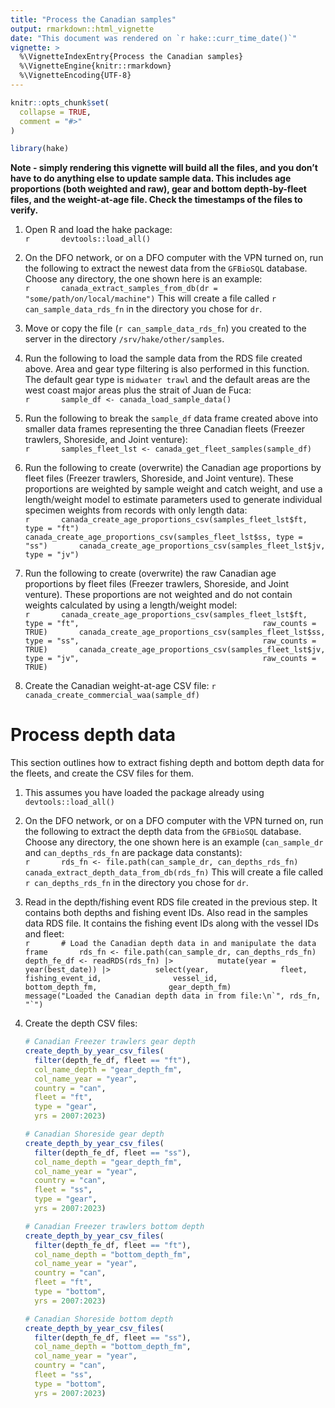 ```yaml
---
title: "Process the Canadian samples"
output: rmarkdown::html_vignette
date: "This document was rendered on `r hake::curr_time_date()`"
vignette: >
  %\VignetteIndexEntry{Process the Canadian samples}
  %\VignetteEngine{knitr::rmarkdown}
  %\VignetteEncoding{UTF-8}
---
```


```r
knitr::opts_chunk$set(
  collapse = TRUE,
  comment = "#>"
)
```

```r
library(hake)
```

**Note - simply rendering this vignette will build all the files, and you
don't have to do anything else to update sample data. This includes age
proportions (both weighted and raw), gear and bottom depth-by-fleet files,
and the weight-at-age file. Check the timestamps of the files to verify.** \

   1. Open R and load the hake package: \
      ```r
      devtools::load_all()
      ```

   1. On the DFO network, or on a DFO computer with the VPN turned on, run
      the following to extract the newest data from the `GFBioSQL` database. \
      Choose any directory, the one shown here is an example: \
      ```r
      canada_extract_samples_from_db(dr = "some/path/on/local/machine")
      ```
      This will create a file called `r can_sample_data_rds_fn` in the
      directory you chose for `dr`.
      
   1. Move or copy the file (`r can_sample_data_rds_fn`) you created to the
      server in the directory `/srv/hake/other/samples`.
      
   1. Run the following to load the sample data from the RDS file created
      above. Area and gear type filtering is also performed in this
      function. The default gear type is `midwater trawl` and the default
      areas are the west coast major areas plus the strait of Juan de Fuca: \
      ```r
      sample_df <- canada_load_sample_data()
      ```

   1. Run the following to break the `sample_df` data frame created above
      into smaller data frames representing the three Canadian fleets
      (Freezer trawlers, Shoreside, and Joint venture): \
      ```r
      samples_fleet_lst <- canada_get_fleet_samples(sample_df)
      ```
   1. Run the following to create (overwrite) the Canadian age proportions
      by fleet files (Freezer trawlers, Shoreside, and Joint venture).
      These proportions are weighted by sample weight and catch weight,
      and use a length/weight model to estimate parameters used to generate
      individual specimen weights from records with only length data: \
      ```r
      canada_create_age_proportions_csv(samples_fleet_lst$ft, type = "ft")
      canada_create_age_proportions_csv(samples_fleet_lst$ss, type = "ss")
      canada_create_age_proportions_csv(samples_fleet_lst$jv, type = "jv")
      ```

   1. Run the following to create (overwrite) the raw Canadian age proportions
      by fleet files (Freezer trawlers, Shoreside, and Joint venture).
      These proportions are not weighted and do not contain weights calculated
      by using a length/weight model: \
      ```r
      canada_create_age_proportions_csv(samples_fleet_lst$ft,
                                        type = "ft",
                                        raw_counts = TRUE)
      canada_create_age_proportions_csv(samples_fleet_lst$ss,
                                        type = "ss",
                                        raw_counts = TRUE)
      canada_create_age_proportions_csv(samples_fleet_lst$jv,
                                        type = "jv",
                                        raw_counts = TRUE)
      ```
   1. Create the Canadian weight-at-age CSV file:
      ```r
      canada_create_commercial_waa(sample_df)
      ```

# Process depth data

This section outlines how to extract fishing depth and bottom depth data
for the fleets, and create the CSV files for them.
  
   1. This assumes you have loaded the package already using
      `devtools::load_all()`
  
   1. On the DFO network, or on a DFO computer with the VPN turned on, run
      the following to extract the depth data from the `GFBioSQL` database.
      Choose any directory, the one shown here is an example
      (`can_sample_dr` and `can_depths_rds_fn` are package data constants): \
      ```r
      rds_fn <- file.path(can_sample_dr, can_depths_rds_fn)
      canada_extract_depth_data_from_db(rds_fn)
      ```
      This will create a file called `r can_depths_rds_fn` in the
      directory you chose for `dr`.

   1. Read in the depth/fishing event RDS file created in
      the previous step. It contains both depths and fishing event IDs. Also
      read in the samples data RDS file. It contains the fishing event IDs
      along with the vessel IDs and fleet: \
      ```r
      # Load the Canadian depth data in and manipulate the data frame
      rds_fn <- file.path(can_sample_dr, can_depths_rds_fn)
      depth_fe_df <- readRDS(rds_fn) |> 
        mutate(year = year(best_date)) |> 
        select(year,
               fleet,
               fishing_event_id,
               vessel_id,
               bottom_depth_fm,
               gear_depth_fm)
      message("Loaded the Canadian depth data in from file:\n`", rds_fn, "`")
      ```

   1. Create the depth CSV files: \
      ```r
      # Canadian Freezer trawlers gear depth
      create_depth_by_year_csv_files(
        filter(depth_fe_df, fleet == "ft"),
        col_name_depth = "gear_depth_fm",
        col_name_year = "year",
        country = "can",
        fleet = "ft",
        type = "gear",
        yrs = 2007:2023)

      # Canadian Shoreside gear depth
      create_depth_by_year_csv_files(
        filter(depth_fe_df, fleet == "ss"),
        col_name_depth = "gear_depth_fm",
        col_name_year = "year",
        country = "can",
        fleet = "ss",
        type = "gear",
        yrs = 2007:2023)
     
      # Canadian Freezer trawlers bottom depth
      create_depth_by_year_csv_files(
        filter(depth_fe_df, fleet == "ft"),
        col_name_depth = "bottom_depth_fm",
        col_name_year = "year",
        country = "can",
        fleet = "ft",
        type = "bottom",
        yrs = 2007:2023)

      # Canadian Shoreside bottom depth
      create_depth_by_year_csv_files(
        filter(depth_fe_df, fleet == "ss"),
        col_name_depth = "bottom_depth_fm",
        col_name_year = "year",
        country = "can",
        fleet = "ss",
        type = "bottom",
        yrs = 2007:2023)
      ```
